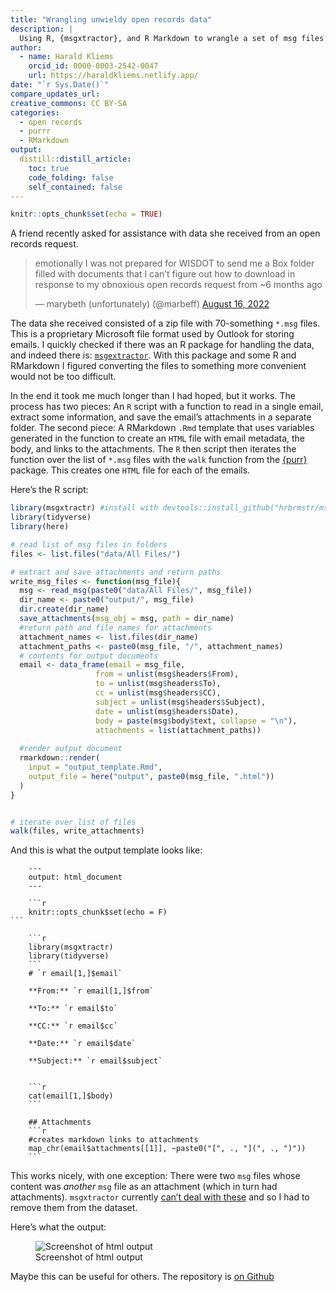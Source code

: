 ```yaml
---
title: "Wrangling unwieldy open records data"
description: |
  Using R, {msgxtractor}, and R Markdown to wrangle a set of msg files
author:
  - name: Harald Kliems 
    orcid_id: 0000-0003-2542-0047
    url: https://haraldkliems.netlify.app/
date: "`r Sys.Date()`"
compare_updates_url:
creative_commons: CC BY-SA
categories:
  - open records
  - purrr
  - RMarkdown
output: 
  distill::distill_article:
    toc: true
    code_folding: false
    self_contained: false
---
```


```r
knitr::opts_chunk$set(echo = TRUE)
```

A friend recently asked for assistance with data she received from an open records request.

<blockquote class="twitter-tweet" data-dnt="true">

<p lang="en" dir="ltr">

emotionally I was not prepared for WISDOT to send me a Box folder filled with documents that I can't figure out how to download in response to my obnoxious open records request from \~6 months ago

</p>

--- marybeth (unfortunately) (@marbeff) <a href="https://twitter.com/marbeff/status/1559628928184115200?ref_src=twsrc%5Etfw">August 16, 2022</a>

</blockquote>

```{=html}
<script async src="https://platform.twitter.com/widgets.js" charset="utf-8"></script>
```
The data she received consisted of a zip file with 70-something `*.msg` files.
This is a proprietary Microsoft file format used by Outlook for storing emails.
I quickly checked if there was an R package for handling the data, and indeed there is: [`msgextractor`](https://github.com/hrbrmstr/msgxtractr).
With this package and some R and RMarkdown I figured converting the files to something more convenient would not be too difficult.

In the end it took me much longer than I had hoped, but it works.
The process has two pieces: An `R` script with a function to read in a single email, extract some information, and save the email's attachments in a separate folder.
The second piece: A RMarkdown `.Rmd` template that uses variables generated in the function to create an `HTML` file with email metadata, the body, and links to the attachments.
The `R` then script then iterates the function over the list of `*.msg` files with the `walk` function from the [{purr}](https://purrr.tidyverse.org/) package.
This creates one `HTML` file for each of the emails.

Here's the R script:

```r
library(msgxtractr) #install with devtools::install_github("hrbrmstr/msgxtractr") 
library(tidyverse)
library(here)

# read list of msg files in folders
files <- list.files("data/All Files/")

# extract and save attachments and return paths
write_msg_files <- function(msg_file){
  msg <- read_msg(paste0("data/All Files/", msg_file))
  dir_name <- paste0("output/", msg_file)
  dir.create(dir_name)
  save_attachments(msg_obj = msg, path = dir_name)
  #return path and file names for attachments
  attachment_names <- list.files(dir_name)
  attachment_paths <- paste0(msg_file, "/", attachment_names)
  # contents for output documents
  email <- data_frame(email = msg_file,
                   from = unlist(msg$headers$From),
                   to = unlist(msg$headers$To),
                   cc = unlist(msg$headers$CC),
                   subject = unlist(msg$headers$Subject),
                   date = unlist(msg$headers$Date),
                   body = paste(msg$body$text, collapse = "\n"),
                   attachments = list(attachment_paths))
  
  #render output document
  rmarkdown::render(
    input = "output_template.Rmd",
    output_file = here("output", paste0(msg_file, ".html"))
  )
}


# iterate over list of files
walk(files, write_attachments)
```

And this is what the output template looks like:

````verbatim
    ---
    output: html_document
    ---

    ```r
    knitr::opts_chunk$set(echo = F)
```

    ```r
    library(msgxtractr)
    library(tidyverse)
    ```
    # `r email[1,]$email`

    **From:** `r email[1,]$from`

    **To:** `r email$to`

    **CC:** `r email$cc`

    **Date:** `r email$date`

    **Subject:** `r email$subject`


    ```r
    cat(email[1,]$body)
    ```

    ## Attachments
    ```r
    #creates markdown links to attachments
    map_chr(email$attachments[[1]], ~paste0("[", ., "](", ., ")"))
    ```
````

This works nicely, with one exception: There were two `msg` files whose content was *another* `msg` file as an attachment (which in turn had attachments).
`msgxtractor` currently [can't deal with these](https://github.com/hrbrmstr/msgxtractr/issues/13) and so I had to remove them from the dataset.

Here's what the output:

![Screenshot of html output](screenshot%20html.png)

Maybe this can be useful for others. The repository is [on Github](https://github.com/vgXhc/wisdot-orr)